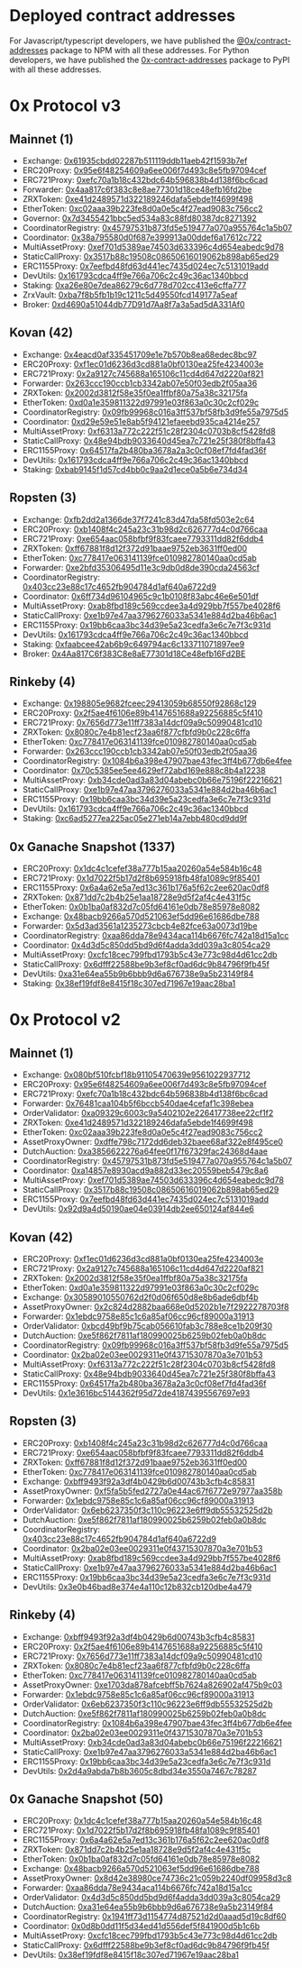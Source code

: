 # Deployed contract addresses

For Javascript/typescript developers, we have published the [@0x/contract-addresses](https://www.npmjs.com/package/@0x/contract-addresses) package to NPM with all these addresses.
For Python developers, we have published the [0x-contract-addresses](https://pypi.org/project/0x-contract-addresses/) package to PyPI with all these addresses.

# 0x Protocol v3
## Mainnet (1)

- Exchange: [0x61935cbdd02287b511119ddb11aeb42f1593b7ef](https://etherscan.io/address/0x61935cbdd02287b511119ddb11aeb42f1593b7ef)
- ERC20Proxy: [0x95e6f48254609a6ee006f7d493c8e5fb97094cef](https://etherscan.io/address/0x95e6f48254609a6ee006f7d493c8e5fb97094cef)
- ERC721Proxy: [0xefc70a1b18c432bdc64b596838b4d138f6bc6cad](https://etherscan.io/address/0xefc70a1b18c432bdc64b596838b4d138f6bc6cad)
- Forwarder: [0x4aa817c6f383c8e8ae77301d18ce48efb16fd2be](https://etherscan.io/address/0x4aa817c6f383c8e8ae77301d18ce48efb16fd2be)
- ZRXToken: [0xe41d2489571d322189246dafa5ebde1f4699f498](https://etherscan.io/address/0xe41d2489571d322189246dafa5ebde1f4699f498)
- EtherToken: [0xc02aaa39b223fe8d0a0e5c4f27ead9083c756cc2](https://etherscan.io/address/0xc02aaa39b223fe8d0a0e5c4f27ead9083c756cc2)
- Governor: [0x7d3455421bbc5ed534a83c88fd80387dc8271392](https://etherscan.io/address/0x7d3455421bbc5ed534a83c88fd80387dc8271392)
- CoordinatorRegistry: [0x45797531b873fd5e519477a070a955764c1a5b07](https://etherscan.io/address/0x45797531b873fd5e519477a070a955764c1a5b07)
- Coordinator: [0x38a795580d0f687e399913a00ddef6a17612c722](https://etherscan.io/address/0x38a795580d0f687e399913a00ddef6a17612c722)
- MultiAssetProxy: [0xef701d5389ae74503d633396c4d654eabedc9d78](https://etherscan.io/address/0xef701d5389ae74503d633396c4d654eabedc9d78)
- StaticCallProxy: [0x3517b88c19508c08650616019062b898ab65ed29](https://etherscan.io/address/0x3517b88c19508c08650616019062b898ab65ed29)
- ERC1155Proxy: [0x7eefbd48fd63d441ec7435d024ec7c5131019add](https://etherscan.io/address/0x7eefbd48fd63d441ec7435d024ec7c5131019add)
- DevUtils: [0x161793cdca4ff9e766a706c2c49c36ac1340bbcd](https://etherscan.io/address/0x161793cdca4ff9e766a706c2c49c36ac1340bbcd)
- Staking: [0xa26e80e7dea86279c6d778d702cc413e6cffa777](https://etherscan.io/address/0xa26e80e7dea86279c6d778d702cc413e6cffa777)
- ZrxVault: [0xba7f8b5fb1b19c1211c5d49550fcd149177a5eaf](https://etherscan.io/address/0xba7f8b5fb1b19c1211c5d49550fcd149177a5eaf)
- Broker: [0xd4690a51044db77D91d7Aa8f7a3a5ad5dA331Af0](https://etherscan.io/address/0xd4690a51044db77D91d7Aa8f7a3a5ad5dA331Af0)

## Kovan (42)

- Exchange: [0x4eacd0af335451709e1e7b570b8ea68edec8bc97](https://kovan.etherscan.io/address/0x4eacd0af335451709e1e7b570b8ea68edec8bc97)
- ERC20Proxy: [0xf1ec01d6236d3cd881a0bf0130ea25fe4234003e](https://kovan.etherscan.io/address/0xf1ec01d6236d3cd881a0bf0130ea25fe4234003e)
- ERC721Proxy: [0x2a9127c745688a165106c11cd4d647d2220af821](https://kovan.etherscan.io/address/0x2a9127c745688a165106c11cd4d647d2220af821)
- Forwarder: [0x263ccc190ccb1cb3342ab07e50f03edb2f05aa36](https://kovan.etherscan.io/address/0x263ccc190ccb1cb3342ab07e50f03edb2f05aa36)
- ZRXToken: [0x2002d3812f58e35f0ea1ffbf80a75a38c32175fa](https://kovan.etherscan.io/address/0x2002d3812f58e35f0ea1ffbf80a75a38c32175fa)
- EtherToken: [0xd0a1e359811322d97991e03f863a0c30c2cf029c](https://kovan.etherscan.io/address/0xd0a1e359811322d97991e03f863a0c30c2cf029c)
- CoordinatorRegistry: [0x09fb99968c016a3ff537bf58fb3d9fe55a7975d5](https://kovan.etherscan.io/address/0x09fb99968c016a3ff537bf58fb3d9fe55a7975d5)
- Coordinator: [0xd29e59e51e8ab5f94121efaeebd935ca4214e257](https://kovan.etherscan.io/address/0xd29e59e51e8ab5f94121efaeebd935ca4214e257)
- MultiAssetProxy: [0xf6313a772c222f51c28f2304c0703b8cf5428fd8](https://kovan.etherscan.io/address/0xf6313a772c222f51c28f2304c0703b8cf5428fd8)
- StaticCallProxy: [0x48e94bdb9033640d45ea7c721e25f380f8bffa43](https://kovan.etherscan.io/address/0x48e94bdb9033640d45ea7c721e25f380f8bffa43)
- ERC1155Proxy: [0x64517fa2b480ba3678a2a3c0cf08ef7fd4fad36f](https://kovan.etherscan.io/address/0x64517fa2b480ba3678a2a3c0cf08ef7fd4fad36f)
- DevUtils: [0x161793cdca4ff9e766a706c2c49c36ac1340bbcd](https://kovan.etherscan.io/address/0x161793cdca4ff9e766a706c2c49c36ac1340bbcd)
- Staking: [0xbab9145f1d57cd4bb0c9aa2d1ece0a5b6e734d34](https://kovan.etherscan.io/address/0xbab9145f1d57cd4bb0c9aa2d1ece0a5b6e734d34)

## Ropsten (3)

- Exchange: [0xfb2dd2a1366de37f7241c83d47da58fd503e2c64](https://ropsten.etherscan.io/address/0xfb2dd2a1366de37f7241c83d47da58fd503e2c64)
- ERC20Proxy: [0xb1408f4c245a23c31b98d2c626777d4c0d766caa](https://ropsten.etherscan.io/address/0xb1408f4c245a23c31b98d2c626777d4c0d766caa)
- ERC721Proxy: [0xe654aac058bfbf9f83fcaee7793311dd82f6ddb4](https://ropsten.etherscan.io/address/0xe654aac058bfbf9f83fcaee7793311dd82f6ddb4)
- ZRXToken: [0xff67881f8d12f372d91baae9752eb3631ff0ed00](https://ropsten.etherscan.io/address/0xff67881f8d12f372d91baae9752eb3631ff0ed00)
- EtherToken: [0xc778417e063141139fce010982780140aa0cd5ab](https://ropsten.etherscan.io/address/0xc778417e063141139fce010982780140aa0cd5ab)
- Forwarder: [0xe2bfd35306495d11e3c9db0d8de390cda24563cf](https://ropsten.etherscan.io/address/0xe2bfd35306495d11e3c9db0d8de390cda24563cf)
- CoordinatorRegistry: [0x403cc23e88c17c4652fb904784d1af640a6722d9](https://ropsten.etherscan.io/address/0x403cc23e88c17c4652fb904784d1af640a6722d9)
- Coordinator: [0x6ff734d96104965c9c1b0108f83abc46e6e501df](https://ropsten.etherscan.io/address/0x6ff734d96104965c9c1b0108f83abc46e6e501df)
- MultiAssetProxy: [0xab8fbd189c569ccdee3a4d929bb7f557be4028f6](https://ropsten.etherscan.io/address/0xab8fbd189c569ccdee3a4d929bb7f557be4028f6)
- StaticCallProxy: [0xe1b97e47aa3796276033a5341e884d2ba46b6ac1](https://ropsten.etherscan.io/address/0xe1b97e47aa3796276033a5341e884d2ba46b6ac1)
- ERC1155Proxy: [0x19bb6caa3bc34d39e5a23cedfa3e6c7e7f3c931d](https://ropsten.etherscan.io/address/0x19bb6caa3bc34d39e5a23cedfa3e6c7e7f3c931d)
- DevUtils: [0x161793cdca4ff9e766a706c2c49c36ac1340bbcd](https://ropsten.etherscan.io/address/0x161793cdca4ff9e766a706c2c49c36ac1340bbcd)
- Staking: [0xfaabcee42ab6b9c649794ac6c133711071897ee9](https://ropsten.etherscan.io/address/0xfaabcee42ab6b9c649794ac6c133711071897ee9)
- Broker: [0x4Aa817C6f383C8e8aE77301d18Ce48efb16Fd2BE](https://ropsten.etherscan.io/address/0x4Aa817C6f383C8e8aE77301d18Ce48efb16Fd2BE)

## Rinkeby (4)

- Exchange: [0x198805e9682fceec29413059b68550f92868c129](https://rinkeby.etherscan.io/address/0x198805e9682fceec29413059b68550f92868c129)
- ERC20Proxy: [0x2f5ae4f6106e89b4147651688a92256885c5f410](https://rinkeby.etherscan.io/address/0x2f5ae4f6106e89b4147651688a92256885c5f410)
- ERC721Proxy: [0x7656d773e11ff7383a14dcf09a9c50990481cd10](https://rinkeby.etherscan.io/address/0x7656d773e11ff7383a14dcf09a9c50990481cd10)
- ZRXToken: [0x8080c7e4b81ecf23aa6f877cfbfd9b0c228c6ffa](https://rinkeby.etherscan.io/address/0x8080c7e4b81ecf23aa6f877cfbfd9b0c228c6ffa)
- EtherToken: [0xc778417e063141139fce010982780140aa0cd5ab](https://rinkeby.etherscan.io/address/0xc778417e063141139fce010982780140aa0cd5ab)
- Forwarder: [0x263ccc190ccb1cb3342ab07e50f03edb2f05aa36](https://rinkeby.etherscan.io/address/0x263ccc190ccb1cb3342ab07e50f03edb2f05aa36)
- CoordinatorRegistry: [0x1084b6a398e47907bae43fec3ff4b677db6e4fee](https://rinkeby.etherscan.io/address/0x1084b6a398e47907bae43fec3ff4b677db6e4fee)
- Coordinator: [0x70c5385ee5ee4629ef72abd169e888c8b4a12238](https://rinkeby.etherscan.io/address/0x70c5385ee5ee4629ef72abd169e888c8b4a12238)
- MultiAssetProxy: [0xb34cde0ad3a83d04abebc0b66e75196f22216621](https://rinkeby.etherscan.io/address/0xb34cde0ad3a83d04abebc0b66e75196f22216621)
- StaticCallProxy: [0xe1b97e47aa3796276033a5341e884d2ba46b6ac1](https://rinkeby.etherscan.io/address/0xe1b97e47aa3796276033a5341e884d2ba46b6ac1)
- ERC1155Proxy: [0x19bb6caa3bc34d39e5a23cedfa3e6c7e7f3c931d](https://rinkeby.etherscan.io/address/0x19bb6caa3bc34d39e5a23cedfa3e6c7e7f3c931d)
- DevUtils: [0x161793cdca4ff9e766a706c2c49c36ac1340bbcd](https://rinkeby.etherscan.io/address/0x161793cdca4ff9e766a706c2c49c36ac1340bbcd)
- Staking: [0xc6ad5277ea225ac05e271eb14a7ebb480cd9dd9f](https://rinkeby.etherscan.io/address/0xc6ad5277ea225ac05e271eb14a7ebb480cd9dd9f)

## 0x Ganache Snapshot (1337)

- ERC20Proxy: [0x1dc4c1cefef38a777b15aa20260a54e584b16c48]()
- ERC721Proxy: [0x1d7022f5b17d2f8b695918fb48fa1089c9f85401]()
- ERC1155Proxy: [0x6a4a62e5a7ed13c361b176a5f62c2ee620ac0df8]()
- ZRXToken: [0x871dd7c2b4b25e1aa18728e9d5f2af4c4e431f5c]()
- EtherToken: [0x0b1ba0af832d7c05fd64161e0db78e85978e8082]()
- Exchange: [0x48bacb9266a570d521063ef5dd96e61686dbe788]()
- Forwarder: [0x5d3ad3561a1235273cbcb4e82fce63a0073d19be]()
- CoordinatorRegistry: [0xaa86dda78e9434aca114b6676fc742a18d15a1cc]()
- Coordinator: [0x4d3d5c850dd5bd9d6f4adda3dd039a3c8054ca29]()
- MultiAssetProxy: [0xcfc18cec799fbd1793b5c43e773c98d4d61cc2db]()
- StaticCallProxy: [0x6dfff22588be9b3ef8cf0ad6dc9b84796f9fb45f]()
- DevUtils: [0xa31e64ea55b9b6bbb9d6a676738e9a5b23149f84]()
- Staking: [0x38ef19fdf8e8415f18c307ed71967e19aac28ba1]()


# 0x Protocol v2

## Mainnet (1)

- Exchange: [0x080bf510fcbf18b91105470639e9561022937712](https://etherscan.io/address/0x080bf510fcbf18b91105470639e9561022937712)
- ERC20Proxy: [0x95e6f48254609a6ee006f7d493c8e5fb97094cef](https://etherscan.io/address/0x95e6f48254609a6ee006f7d493c8e5fb97094cef)
- ERC721Proxy: [0xefc70a1b18c432bdc64b596838b4d138f6bc6cad](https://etherscan.io/address/0xefc70a1b18c432bdc64b596838b4d138f6bc6cad)
- Forwarder: [0x76481caa104b5f6bccb540dae4cefaf1c398ebea](https://etherscan.io/address/0x76481caa104b5f6bccb540dae4cefaf1c398ebea)
- OrderValidator: [0xa09329c6003c9a5402102e226417738ee22cf1f2](https://etherscan.io/address/0xa09329c6003c9a5402102e226417738ee22cf1f2)
- ZRXToken: [0xe41d2489571d322189246dafa5ebde1f4699f498](https://etherscan.io/address/0xe41d2489571d322189246dafa5ebde1f4699f498)
- EtherToken: [0xc02aaa39b223fe8d0a0e5c4f27ead9083c756cc2](https://etherscan.io/address/0xc02aaa39b223fe8d0a0e5c4f27ead9083c756cc2)
- AssetProxyOwner: [0xdffe798c7172dd6deb32baee68af322e8f495ce0](https://etherscan.io/address/0xdffe798c7172dd6deb32baee68af322e8f495ce0)
- DutchAuction: [0xa3856622276a64fee0f17f67329fac24368d4aae](https://etherscan.io/address/0xa3856622276a64fee0f17f67329fac24368d4aae)
- CoordinatorRegistry: [0x45797531b873fd5e519477a070a955764c1a5b07](https://etherscan.io/address/0x45797531b873fd5e519477a070a955764c1a5b07)
- Coordinator: [0xa14857e8930acd9a882d33ec20559beb5479c8a6](https://etherscan.io/address/0xa14857e8930acd9a882d33ec20559beb5479c8a6)
- MultiAssetProxy: [0xef701d5389ae74503d633396c4d654eabedc9d78](https://etherscan.io/address/0xef701d5389ae74503d633396c4d654eabedc9d78)
- StaticCallProxy: [0x3517b88c19508c08650616019062b898ab65ed29](https://etherscan.io/address/0x3517b88c19508c08650616019062b898ab65ed29)
- ERC1155Proxy: [0x7eefbd48fd63d441ec7435d024ec7c5131019add](https://etherscan.io/address/0x7eefbd48fd63d441ec7435d024ec7c5131019add)
- DevUtils: [0x92d9a4d50190ae04e03914db2ee650124af844e6](https://etherscan.io/address/0x92d9a4d50190ae04e03914db2ee650124af844e6)

## Kovan (42)

- ERC20Proxy: [0xf1ec01d6236d3cd881a0bf0130ea25fe4234003e](https://kovan.etherscan.io/address/0xf1ec01d6236d3cd881a0bf0130ea25fe4234003e)
- ERC721Proxy: [0x2a9127c745688a165106c11cd4d647d2220af821](https://kovan.etherscan.io/address/0x2a9127c745688a165106c11cd4d647d2220af821)
- ZRXToken: [0x2002d3812f58e35f0ea1ffbf80a75a38c32175fa](https://kovan.etherscan.io/address/0x2002d3812f58e35f0ea1ffbf80a75a38c32175fa)
- EtherToken: [0xd0a1e359811322d97991e03f863a0c30c2cf029c](https://kovan.etherscan.io/address/0xd0a1e359811322d97991e03f863a0c30c2cf029c)
- Exchange: [0x30589010550762d2f0d06f650d8e8b6ade6dbf4b](https://kovan.etherscan.io/address/0x30589010550762d2f0d06f650d8e8b6ade6dbf4b)
- AssetProxyOwner: [0x2c824d2882baa668e0d5202b1e7f2922278703f8](https://kovan.etherscan.io/address/0x2c824d2882baa668e0d5202b1e7f2922278703f8)
- Forwarder: [0x1ebdc9758e85c1c6a85af06cc96cf89000a31913](https://kovan.etherscan.io/address/0x1ebdc9758e85c1c6a85af06cc96cf89000a31913)
- OrderValidator: [0xbcd49bf9b75cab056610fab3c788e8ce1b209f30](https://kovan.etherscan.io/address/0xbcd49bf9b75cab056610fab3c788e8ce1b209f30)
- DutchAuction: [0xe5f862f7811af180990025b6259b02feb0a0b8dc](https://kovan.etherscan.io/address/0xe5f862f7811af180990025b6259b02feb0a0b8dc)
- CoordinatorRegistry: [0x09fb99968c016a3ff537bf58fb3d9fe55a7975d5](https://kovan.etherscan.io/address/0x09fb99968c016a3ff537bf58fb3d9fe55a7975d5)
- Coordinator: [0x2ba02e03ee0029311e0f43715307870a3e701b53](https://kovan.etherscan.io/address/0x2ba02e03ee0029311e0f43715307870a3e701b53)
- MultiAssetProxy: [0xf6313a772c222f51c28f2304c0703b8cf5428fd8](https://kovan.etherscan.io/address/0xf6313a772c222f51c28f2304c0703b8cf5428fd8)
- StaticCallProxy: [0x48e94bdb9033640d45ea7c721e25f380f8bffa43](https://kovan.etherscan.io/address/0x48e94bdb9033640d45ea7c721e25f380f8bffa43)
- ERC1155Proxy: [0x64517fa2b480ba3678a2a3c0cf08ef7fd4fad36f](https://kovan.etherscan.io/address/0x64517fa2b480ba3678a2a3c0cf08ef7fd4fad36f)
- DevUtils: [0x1e3616bc5144362f95d72de41874395567697e93](https://kovan.etherscan.io/address/0x1e3616bc5144362f95d72de41874395567697e93)

## Ropsten (3)

- ERC20Proxy: [0xb1408f4c245a23c31b98d2c626777d4c0d766caa](https://ropsten.etherscan.io/address/0xb1408f4c245a23c31b98d2c626777d4c0d766caa)
- ERC721Proxy: [0xe654aac058bfbf9f83fcaee7793311dd82f6ddb4](https://ropsten.etherscan.io/address/0xe654aac058bfbf9f83fcaee7793311dd82f6ddb4)
- ZRXToken: [0xff67881f8d12f372d91baae9752eb3631ff0ed00](https://ropsten.etherscan.io/address/0xff67881f8d12f372d91baae9752eb3631ff0ed00)
- EtherToken: [0xc778417e063141139fce010982780140aa0cd5ab](https://ropsten.etherscan.io/address/0xc778417e063141139fce010982780140aa0cd5ab)
- Exchange: [0xbff9493f92a3df4b0429b6d00743b3cfb4c85831](https://ropsten.etherscan.io/address/0xbff9493f92a3df4b0429b6d00743b3cfb4c85831)
- AssetProxyOwner: [0xf5fa5b5fed2727a0e44ac67f6772e97977aa358b](https://ropsten.etherscan.io/address/0xf5fa5b5fed2727a0e44ac67f6772e97977aa358b)
- Forwarder: [0x1ebdc9758e85c1c6a85af06cc96cf89000a31913](https://ropsten.etherscan.io/address/0x1ebdc9758e85c1c6a85af06cc96cf89000a31913)
- OrderValidator: [0x6eb6237350f3c110c96223e6ff9db55532525d2b](https://ropsten.etherscan.io/address/0x6eb6237350f3c110c96223e6ff9db55532525d2b)
- DutchAuction: [0xe5f862f7811af180990025b6259b02feb0a0b8dc](https://ropsten.etherscan.io/address/0xe5f862f7811af180990025b6259b02feb0a0b8dc)
- CoordinatorRegistry: [0x403cc23e88c17c4652fb904784d1af640a6722d9](https://ropsten.etherscan.io/address/0x403cc23e88c17c4652fb904784d1af640a6722d9)
- Coordinator: [0x2ba02e03ee0029311e0f43715307870a3e701b53](https://ropsten.etherscan.io/address/0x2ba02e03ee0029311e0f43715307870a3e701b53)
- MultiAssetProxy: [0xab8fbd189c569ccdee3a4d929bb7f557be4028f6](https://ropsten.etherscan.io/address/0xab8fbd189c569ccdee3a4d929bb7f557be4028f6)
- StaticCallProxy: [0xe1b97e47aa3796276033a5341e884d2ba46b6ac1](https://ropsten.etherscan.io/address/0xe1b97e47aa3796276033a5341e884d2ba46b6ac1)
- ERC1155Proxy: [0x19bb6caa3bc34d39e5a23cedfa3e6c7e7f3c931d](https://ropsten.etherscan.io/address/0x19bb6caa3bc34d39e5a23cedfa3e6c7e7f3c931d)
- DevUtils: [0x3e0b46bad8e374e4a110c12b832cb120dbe4a479](https://ropsten.etherscan.io/address/0x3e0b46bad8e374e4a110c12b832cb120dbe4a479)

## Rinkeby (4)

- Exchange: [0xbff9493f92a3df4b0429b6d00743b3cfb4c85831](https://rinkeby.etherscan.io/address/0xbff9493f92a3df4b0429b6d00743b3cfb4c85831)
- ERC20Proxy: [0x2f5ae4f6106e89b4147651688a92256885c5f410](https://rinkeby.etherscan.io/address/0x2f5ae4f6106e89b4147651688a92256885c5f410)
- ERC721Proxy: [0x7656d773e11ff7383a14dcf09a9c50990481cd10](https://rinkeby.etherscan.io/address/0x7656d773e11ff7383a14dcf09a9c50990481cd10)
- ZRXToken: [0x8080c7e4b81ecf23aa6f877cfbfd9b0c228c6ffa](https://rinkeby.etherscan.io/address/0x8080c7e4b81ecf23aa6f877cfbfd9b0c228c6ffa)
- EtherToken: [0xc778417e063141139fce010982780140aa0cd5ab](https://rinkeby.etherscan.io/address/0xc778417e063141139fce010982780140aa0cd5ab)
- AssetProxyOwner: [0xe1703da878afcebff5b7624a826902af475b9c03](https://rinkeby.etherscan.io/address/0xe1703da878afcebff5b7624a826902af475b9c03)
- Forwarder: [0x1ebdc9758e85c1c6a85af06cc96cf89000a31913](https://rinkeby.etherscan.io/address/0x1ebdc9758e85c1c6a85af06cc96cf89000a31913)
- OrderValidator: [0x6eb6237350f3c110c96223e6ff9db55532525d2b](https://rinkeby.etherscan.io/address/0x6eb6237350f3c110c96223e6ff9db55532525d2b)
- DutchAuction: [0xe5f862f7811af180990025b6259b02feb0a0b8dc](https://rinkeby.etherscan.io/address/0xe5f862f7811af180990025b6259b02feb0a0b8dc)
- CoordinatorRegistry: [0x1084b6a398e47907bae43fec3ff4b677db6e4fee](https://rinkeby.etherscan.io/address/0x1084b6a398e47907bae43fec3ff4b677db6e4fee)
- Coordinator: [0x2ba02e03ee0029311e0f43715307870a3e701b53](https://rinkeby.etherscan.io/address/0x2ba02e03ee0029311e0f43715307870a3e701b53)
- MultiAssetProxy: [0xb34cde0ad3a83d04abebc0b66e75196f22216621](https://rinkeby.etherscan.io/address/0xb34cde0ad3a83d04abebc0b66e75196f22216621)
- StaticCallProxy: [0xe1b97e47aa3796276033a5341e884d2ba46b6ac1](https://rinkeby.etherscan.io/address/0xe1b97e47aa3796276033a5341e884d2ba46b6ac1)
- ERC1155Proxy: [0x19bb6caa3bc34d39e5a23cedfa3e6c7e7f3c931d](https://rinkeby.etherscan.io/address/0x19bb6caa3bc34d39e5a23cedfa3e6c7e7f3c931d)
- DevUtils: [0x2d4a9abda7b8b3605c8dbd34e3550a7467c78287](https://rinkeby.etherscan.io/address/0x2d4a9abda7b8b3605c8dbd34e3550a7467c78287)

## 0x Ganache Snapshot (50)

- ERC20Proxy: [0x1dc4c1cefef38a777b15aa20260a54e584b16c48](https://infura.io/address/0x1dc4c1cefef38a777b15aa20260a54e584b16c48)
- ERC721Proxy: [0x1d7022f5b17d2f8b695918fb48fa1089c9f85401](https://infura.io/address/0x1d7022f5b17d2f8b695918fb48fa1089c9f85401)
- ERC1155Proxy: [0x6a4a62e5a7ed13c361b176a5f62c2ee620ac0df8](https://infura.io/address/0x6a4a62e5a7ed13c361b176a5f62c2ee620ac0df8)
- ZRXToken: [0x871dd7c2b4b25e1aa18728e9d5f2af4c4e431f5c](https://infura.io/address/0x871dd7c2b4b25e1aa18728e9d5f2af4c4e431f5c)
- EtherToken: [0x0b1ba0af832d7c05fd64161e0db78e85978e8082](https://infura.io/address/0x0b1ba0af832d7c05fd64161e0db78e85978e8082)
- Exchange: [0x48bacb9266a570d521063ef5dd96e61686dbe788](https://infura.io/address/0x48bacb9266a570d521063ef5dd96e61686dbe788)
- AssetProxyOwner: [0x8d42e38980ce74736c21c059b2240df09958d3c8](https://infura.io/address/0x8d42e38980ce74736c21c059b2240df09958d3c8)
- Forwarder: [0xaa86dda78e9434aca114b6676fc742a18d15a1cc](https://infura.io/address/0xaa86dda78e9434aca114b6676fc742a18d15a1cc)
- OrderValidator: [0x4d3d5c850dd5bd9d6f4adda3dd039a3c8054ca29](https://infura.io/address/0x4d3d5c850dd5bd9d6f4adda3dd039a3c8054ca29)
- DutchAuction: [0xa31e64ea55b9b6bbb9d6a676738e9a5b23149f84](https://infura.io/address/0xa31e64ea55b9b6bbb9d6a676738e9a5b23149f84)
- CoordinatorRegistry: [0x1941ff73d1154774d87521d2d0aaad5d19c8df60](https://infura.io/address/0x1941ff73d1154774d87521d2d0aaad5d19c8df60)
- Coordinator: [0x0d8b0dd11f5d34ed41d556def5f841900d5b1c6b](https://infura.io/address/0x0d8b0dd11f5d34ed41d556def5f841900d5b1c6b)
- MultiAssetProxy: [0xcfc18cec799fbd1793b5c43e773c98d4d61cc2db](https://infura.io/address/0xcfc18cec799fbd1793b5c43e773c98d4d61cc2db)
- StaticCallProxy: [0x6dfff22588be9b3ef8cf0ad6dc9b84796f9fb45f](https://infura.io/address/0x6dfff22588be9b3ef8cf0ad6dc9b84796f9fb45f)
- DevUtils: [0x38ef19fdf8e8415f18c307ed71967e19aac28ba1](https://infura.io/address/0x38ef19fdf8e8415f18c307ed71967e19aac28ba1)
